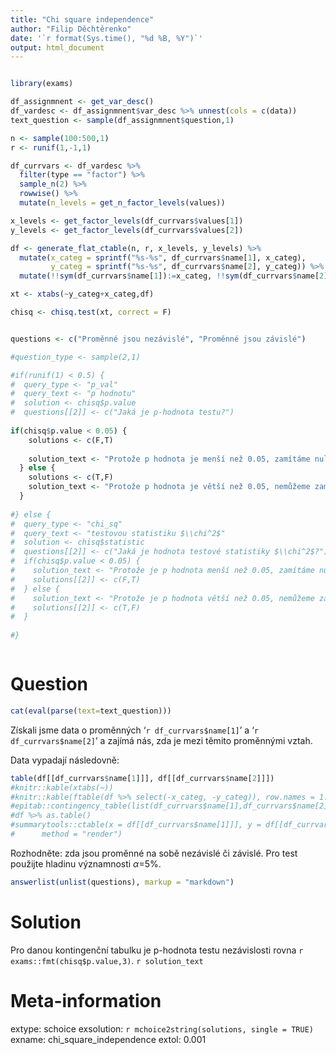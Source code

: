```yaml
---
title: "Chi square independence"
author: "Filip Děchtěrenko"
date: '`r format(Sys.time(), "%d %B, %Y")`'
output: html_document
---
```


```r

```

```r
library(exams)

df_assignmnent <- get_var_desc()
df_vardesc <- df_assignmnent$var_desc %>% unnest(cols = c(data))
text_question <- sample(df_assignmnent$question,1)

n <- sample(100:500,1)
r <- runif(1,-1,1)

df_currvars <- df_vardesc %>% 
  filter(type == "factor") %>% 
  sample_n(2) %>% 
  rowwise() %>% 
  mutate(n_levels = get_n_factor_levels(values))

x_levels <- get_factor_levels(df_currvars$values[1])
y_levels <- get_factor_levels(df_currvars$values[2])

df <- generate_flat_ctable(n, r, x_levels, y_levels) %>% 
  mutate(x_categ = sprintf("%s-%s", df_currvars$name[1], x_categ),
         y_categ = sprintf("%s-%s", df_currvars$name[2], y_categ)) %>% 
  mutate(!!sym(df_currvars$name[1]):=x_categ, !!sym(df_currvars$name[2]):=y_categ)

xt <- xtabs(~y_categ+x_categ,df)

chisq <- chisq.test(xt, correct = F)


questions <- c("Proměnné jsou nezávislé", "Proměnné jsou závislé")

#question_type <- sample(2,1)

#if(runif(1) < 0.5) {
#  query_type <- "p_val"
#  query_text <- "p hodnotu"
#  solution <- chisq$p.value
#  questions[[2]] <- c("Jaká je p-hodnota testu?")
  
if(chisq$p.value < 0.05) {
    solutions <- c(F,T)
    
    solution_text <- "Protože p hodnota je menší než 0.05, zamítáme nulovou hypotézu o nezávislosti proměnných. Proměnné jsou tedy na sobě závislé."
  } else {
    solutions <- c(T,F)
    solution_text <- "Protože p hodnota je větší než 0.05, nemůžeme zamítnout nulovou hypotézu o nezávislosti proměnných."
  }
  
#} else {
#  query_type <- "chi_sq"
#  query_text <- "testovou statistiku $\\chi^2$"
#  solution <- chisq$statistic
#  questions[[2]] <- c("Jaká je hodnota testové statistiky $\\chi^2$?")
#  if(chisq$p.value < 0.05) {
#    solution_text <- "Protože je p hodnota menší než 0.05, zamítáme nulovou hypotézu o nezávislosti proměnných. Proměnné jsou tedy na sobě závislé."
#    solutions[[2]] <- c(F,T)
#  } else {
#    solution_text <- "Protože je p hodnota větší než 0.05, nemůžeme zamítnout nulovou hypotézu o nezávislosti proměnných."
#    solutions[[2]] <- c(T,F)
#  }
  
#}



```

Question
========

```r
cat(eval(parse(text=text_question)))
```

Získali jsme data o proměnných '`r df_currvars$name[1]`' a '`r df_currvars$name[2]`' a zajímá nás, zda je mezi těmito proměnnými vztah.

Data vypadají následovně:

```r

table(df[[df_currvars$name[1]]], df[[df_currvars$name[2]]])
#knitr::kable(xtabs(~))
#knitr::kable(ftable(df %>% select(-x_categ, -y_categ)), row.names = 1:2)
#epitab::contingency_table(list(df_currvars$name[1],df_currvars$name[2]), df)
#df %>% as.table()
#summarytools::ctable(x = df[[df_currvars$name[1]]], y = df[[df_currvars$name[2]]],
#      method = "render")
```

Rozhodněte: zda jsou proměnné na sobě nezávislé či závislé. Pro test použijte hladinu významnosti $\alpha$=5%.

```r
answerlist(unlist(questions), markup = "markdown")
```

Solution
========
Pro danou kontingenční tabulku je p-hodnota testu nezávislosti rovna `r exams::fmt(chisq$p.value,3)`. `r solution_text` 

Meta-information
================
extype: schoice
exsolution: `r mchoice2string(solutions, single = TRUE)`
exname: chi_square_independence
extol: 0.001